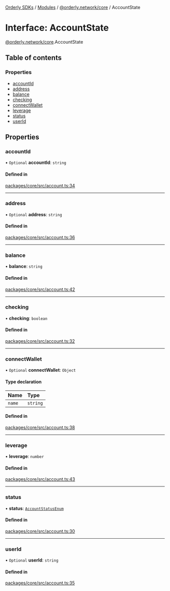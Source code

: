 [Orderly SDKs](./../README) / [Modules](./../modules) / [@orderly.network/core](./../modules/orderly_network_core) / AccountState

# Interface: AccountState

[@orderly.network/core](./../modules/orderly_network_core).AccountState

## Table of contents

### Properties

- [accountId](./orderly_network_core.AccountState#accountid)
- [address](./orderly_network_core.AccountState#address)
- [balance](./orderly_network_core.AccountState#balance)
- [checking](./orderly_network_core.AccountState#checking)
- [connectWallet](./orderly_network_core.AccountState#connectwallet)
- [leverage](./orderly_network_core.AccountState#leverage)
- [status](./orderly_network_core.AccountState#status)
- [userId](./orderly_network_core.AccountState#userid)

## Properties

### accountId

• `Optional` **accountId**: `string`

#### Defined in

[packages/core/src/account.ts:34](https://github.com/OrderlyNetwork/js-sdk/blob/b4bb4035/packages/core/src/account.ts#L34)

___

### address

• `Optional` **address**: `string`

#### Defined in

[packages/core/src/account.ts:36](https://github.com/OrderlyNetwork/js-sdk/blob/b4bb4035/packages/core/src/account.ts#L36)

___

### balance

• **balance**: `string`

#### Defined in

[packages/core/src/account.ts:42](https://github.com/OrderlyNetwork/js-sdk/blob/b4bb4035/packages/core/src/account.ts#L42)

___

### checking

• **checking**: `boolean`

#### Defined in

[packages/core/src/account.ts:32](https://github.com/OrderlyNetwork/js-sdk/blob/b4bb4035/packages/core/src/account.ts#L32)

___

### connectWallet

• `Optional` **connectWallet**: `Object`

#### Type declaration

| Name | Type |
| :------ | :------ |
| `name` | `string` |

#### Defined in

[packages/core/src/account.ts:38](https://github.com/OrderlyNetwork/js-sdk/blob/b4bb4035/packages/core/src/account.ts#L38)

___

### leverage

• **leverage**: `number`

#### Defined in

[packages/core/src/account.ts:43](https://github.com/OrderlyNetwork/js-sdk/blob/b4bb4035/packages/core/src/account.ts#L43)

___

### status

• **status**: [`AccountStatusEnum`](./../enums/orderly_network_types.AccountStatusEnum)

#### Defined in

[packages/core/src/account.ts:30](https://github.com/OrderlyNetwork/js-sdk/blob/b4bb4035/packages/core/src/account.ts#L30)

___

### userId

• `Optional` **userId**: `string`

#### Defined in

[packages/core/src/account.ts:35](https://github.com/OrderlyNetwork/js-sdk/blob/b4bb4035/packages/core/src/account.ts#L35)
